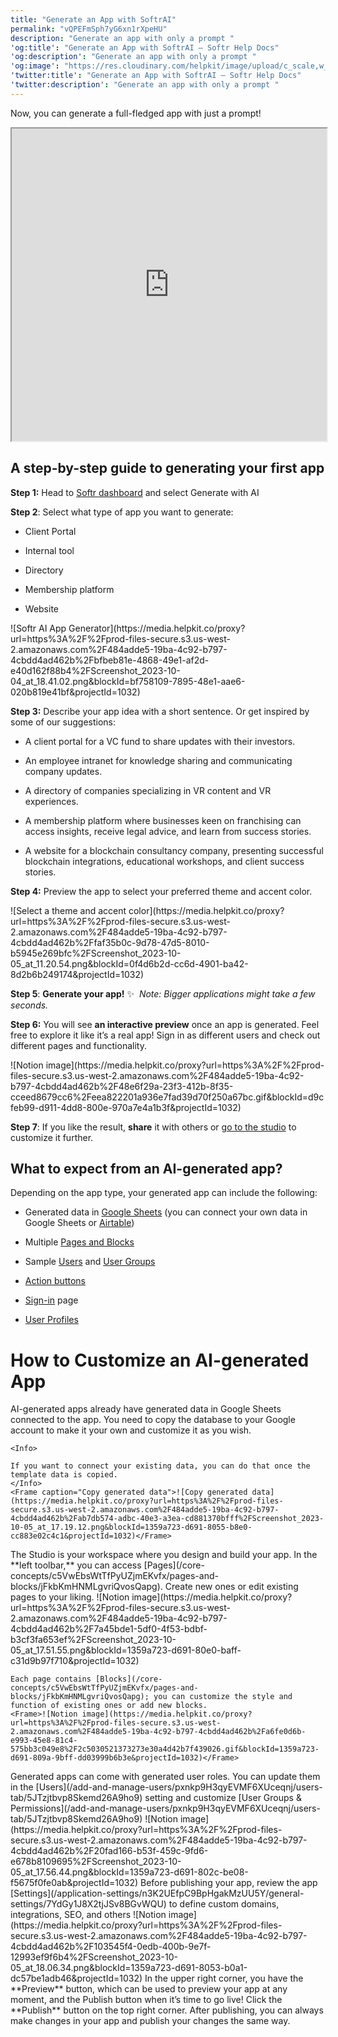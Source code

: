 ```yaml
---
title: "Generate an App with SoftrAI"
permalink: "vQPEFmSph7yG6xn1rXpeHU"
description: "Generate an app with only a prompt "
'og:title': "Generate an App with SoftrAI – Softr Help Docs"
'og:description': "Generate an app with only a prompt "
'og:image': "https://res.cloudinary.com/helpkit/image/upload/c_scale,w_700,q_auto/v1674219840/softrdocs_meta_OG_Image_Url_258f31c013.png"
'twitter:title': "Generate an App with SoftrAI – Softr Help Docs"
'twitter:description': "Generate an app with only a prompt "
---
```

Now, you can generate a full-fledged app with just a prompt!

<iframe src="https://www.youtube.com/embed/pEAtLQ4ESAU?rel=0" width="100%" height="500px" title="YouTube video"></iframe>

## A step-by-step guide to generating your first app

**Step 1:** Head to [Softr dashboard](https://studio.softr.io/dashboard) and select Generate with AI

**Step 2**: Select what type of app you want to generate:

* Client Portal

* Internal tool

* Directory

* Membership platform

* Website
<Frame caption="Softr AI App Generator">![Softr AI App Generator](https://media.helpkit.co/proxy?url=https%3A%2F%2Fprod-files-secure.s3.us-west-2.amazonaws.com%2F484adde5-19ba-4c92-b797-4cbdd4ad462b%2Fbfbeb81e-4868-49e1-af2d-e40d162f88b4%2FScreenshot_2023-10-04_at_18.41.02.png&blockId=bf758109-7895-48e1-aae6-020b819e41bf&projectId=1032)</Frame>

**Step 3:** Describe your app idea with a short sentence. Or get inspired by some of our suggestions:

* A client portal for a VC fund to share updates with their investors.

* An employee intranet for knowledge sharing and communicating company updates.

* A directory of companies specializing in VR content and VR experiences.

* A membership platform where businesses keen on franchising can access insights, receive legal advice, and learn from success stories.

* A website for a blockchain consultancy company, presenting successful blockchain integrations, educational workshops, and client success stories.

**Step 4:**  Preview the app to select your preferred theme and accent color.
<Frame caption="Select a theme and accent color">![Select a theme and accent color](https://media.helpkit.co/proxy?url=https%3A%2F%2Fprod-files-secure.s3.us-west-2.amazonaws.com%2F484adde5-19ba-4c92-b797-4cbdd4ad462b%2Ffaf35b0c-9d78-47d5-8010-b5945e269bfc%2FScreenshot_2023-10-05_at_11.20.54.png&blockId=0f4d6b2d-cc6d-4901-ba42-8d2b6b249174&projectId=1032)</Frame>

**Step 5**: **Generate your app!** ✨  *Note: Bigger applications might take a few seconds.*

**Step 6:** You will see **an interactive preview** once an app is generated. Feel free to explore it like it’s a real app! Sign in as different users and check out different pages and functionality.
<Frame>![Notion image](https://media.helpkit.co/proxy?url=https%3A%2F%2Fprod-files-secure.s3.us-west-2.amazonaws.com%2F484adde5-19ba-4c92-b797-4cbdd4ad462b%2F48e6f29a-23f3-412b-8f35-cceed8679cc6%2Feea822201a936e7fad39d70f250a67bc.gif&blockId=d9cfeb99-d911-4dd8-800e-970a7e4a1b3f&projectId=1032)</Frame>

**Step 7**: If you like the result, **share** it with others or [go to the studio](https://studio.softr.io/dashboard) to customize it further.

## What to expect from an AI-generated app?

Depending on the app type, your generated app can include the following:

* Generated data in [Google Sheets](/data-sources/1YYStCJukT15Lh2j93qo9A/google-sheets/jznC9Jr3Jri224AVmHVn4a) (you can connect your own data in Google Sheets or [Airtable](/data-sources/1YYStCJukT15Lh2j93qo9A/airtable/jHX7kfH7QvkVcELQvS3VoX))

* Multiple [Pages and Blocks](/core-concepts/c5VwEbsWtTfPyUZjmEKvfx/pages-and-blocks/jFkbKmHNMLgvriQvosQapg)

* Sample [Users](/add-and-manage-users/pxnkp9H3qyEVMF6XUceqnj/users-tab/5JTzjtbvp8Skemd26A9ho9) and [User Groups](/add-and-manage-users/pxnkp9H3qyEVMF6XUceqnj/overview/6XQfKMeKHUvBcAjKvLs3g3)

* [Action buttons](/actions/ntEfT9zSJk6aY54G6W5KGU/action-buttons-overview/idg8Fqf2kjFwcx6kyP3jNq)

* [Sign-in](/add-and-manage-users/pxnkp9H3qyEVMF6XUceqnj/signin-form/gYwm7wWsqb2bRyJFUreSzN) page

* [User Profiles](/add-and-manage-users/pxnkp9H3qyEVMF6XUceqnj/user-profile/jVikpwBm67W9wozwyDXtjs)

# How to Customize an AI-generated App

<Steps>
  <Step title="Set up your data">
    AI-generated apps already have generated data in Google Sheets connected to the app. You need to copy the database to your Google account to make it your own and customize it as you wish.

    <Info>

    If you want to connect your existing data, you can do that once the template data is copied.
    </Info>
    <Frame caption="Copy generated data">![Copy generated data](https://media.helpkit.co/proxy?url=https%3A%2F%2Fprod-files-secure.s3.us-west-2.amazonaws.com%2F484adde5-19ba-4c92-b797-4cbdd4ad462b%2Fab7db574-adbc-40e3-a3ea-cd881370bfff%2FScreenshot_2023-10-05_at_17.19.12.png&blockId=1359a723-d691-8055-b8e0-cc883e02c4c1&projectId=1032)</Frame>
  </Step>
  <Step title="Edit your app">
    The Studio is your workspace where you design and build your app. In the **left toolbar,** you can access [Pages](/core-concepts/c5VwEbsWtTfPyUZjmEKvfx/pages-and-blocks/jFkbKmHNMLgvriQvosQapg). Create new ones or edit existing pages to your liking.
    <Frame>![Notion image](https://media.helpkit.co/proxy?url=https%3A%2F%2Fprod-files-secure.s3.us-west-2.amazonaws.com%2F484adde5-19ba-4c92-b797-4cbdd4ad462b%2F7a45bde1-5df0-4f53-bdbf-b3cf3fa653ef%2FScreenshot_2023-10-05_at_17.51.55.png&blockId=1359a723-d691-80e0-baff-c31d9b97f710&projectId=1032)</Frame>

    Each page contains [Blocks](/core-concepts/c5VwEbsWtTfPyUZjmEKvfx/pages-and-blocks/jFkbKmHNMLgvriQvosQapg); you can customize the style and function of existing ones or add new blocks.
    <Frame>![Notion image](https://media.helpkit.co/proxy?url=https%3A%2F%2Fprod-files-secure.s3.us-west-2.amazonaws.com%2F484adde5-19ba-4c92-b797-4cbdd4ad462b%2Fa6fe0d6b-e993-45e8-81c4-575bb3c049e8%2F2c5030521373273e30a4d42b7f439026.gif&blockId=1359a723-d691-809a-9bff-dd03999b6b3e&projectId=1032)</Frame>
  </Step>
  <Step title="Update Users and User groups">
    Generated apps can come with generated user roles. You can update them in the [Users](/add-and-manage-users/pxnkp9H3qyEVMF6XUceqnj/users-tab/5JTzjtbvp8Skemd26A9ho9) setting and customize [User Groups & Permissions](/add-and-manage-users/pxnkp9H3qyEVMF6XUceqnj/users-tab/5JTzjtbvp8Skemd26A9ho9)
    <Frame>![Notion image](https://media.helpkit.co/proxy?url=https%3A%2F%2Fprod-files-secure.s3.us-west-2.amazonaws.com%2F484adde5-19ba-4c92-b797-4cbdd4ad462b%2F20fad166-b53f-459c-9fd6-e678b8109695%2FScreenshot_2023-10-05_at_17.56.44.png&blockId=1359a723-d691-802c-be08-f5675f0fe0ab&projectId=1032)</Frame>
  </Step>
  <Step title="Review app settings">
    Before publishing your app, review the app [Settings](/application-settings/n3K2UEfpC9BpHgakMzUU5Y/general-settings/7YdGy1J8X2tjJSv8BGvWQU) to define custom domains, integrations, SEO, and others
    <Frame>![Notion image](https://media.helpkit.co/proxy?url=https%3A%2F%2Fprod-files-secure.s3.us-west-2.amazonaws.com%2F484adde5-19ba-4c92-b797-4cbdd4ad462b%2F103545f4-0edb-400b-9e7f-12993ef9f6b4%2FScreenshot_2023-10-05_at_18.06.34.png&blockId=1359a723-d691-8053-b0a1-dc57be1adb46&projectId=1032)</Frame>
  </Step>
  <Step title="Preview & Publish">
    In the upper right corner, you have the **Preview** button, which can be used to preview your app at any moment, and the Publish button when it’s time to go live! Click the **Publish** button on the top right corner. After publishing, you can always make changes in your app and publish your changes the same way.
  </Step>
</Steps>